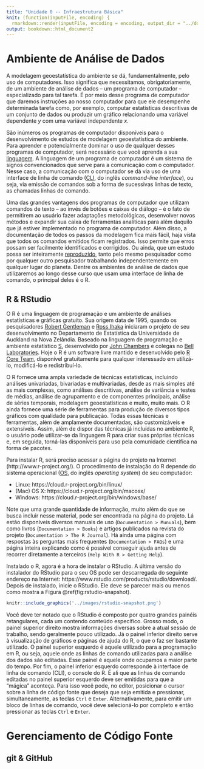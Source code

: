 ```yaml
---
title: "Unidade 0 -- Infraestrutura Básica"
knit: (function(inputFile, encoding) {
  rmarkdown::render(inputFile, encoding = encoding, output_dir = "../docs") })
output: bookdown::html_document2
---
```


# Ambiente de Análise de Dados

A modelagem geoestatística do ambiente se dá, fundamentalmente, pelo uso de computadores. Isso significa que necessitamos, obrigatoriamente, de um ambiente de análise de dados -- um programa de computador -- especializado para tal tarefa. É por meio desse programa de computador que daremos instruções ao nosso computador para que ele desempenhe determinada tarefa como, por exemplo, computar estatísticas descritivas de um conjunto de dados ou produzir um gráfico relacionando uma variável dependente $y$ com uma variável independente $x$.

São inúmeros os programas de computador disponíveis para o desenvolvimento de estudos de modelagem geoestatística do ambiente. Para aprender e potencialmente dominar o uso de qualquer desses programas de computador, será necessário que você aprenda a sua [linguagem][linguagem]. A linguagem de um programa de computador é um sistema de signos convencionados que serve para a comunicação com o computador. Nesse caso, a comunicação com o computador se dá via uso de uma interface de linha de comando ([CLI][cli], do inglês *command-line interface*), ou seja, via emissão de comandos sob a forma de sucessivas linhas de texto, as chamadas linhas de comando.

[linguagem]: https://pt.wikipedia.org/wiki/Linguagem
[cli]: https://pt.wikipedia.org/wiki/Linha_de_comandos

Uma das grandes vantagens dos programas de computador que utilizam comandos de texto -- ao invés de botões e caixas de diálogo -- é o fato de permitirem ao usuário fazer adaptações metodológicas, desenvolver novos métodos e expandir sua caixa de ferramentas analíticas para além daquilo que já estiver implementado no programa de computador. Além disso, a documentação de todos os passos da modelagem fica mais fácil, haja vista que todos os comandos emitidos ficam registrados. Isso permite que erros possam ser facilmente identificados e corrigidos. Ou ainda, que um estudo possa ser inteiramente [reproduzido][reprodutibilidade], tanto pelo mesmo pesquisador como por qualquer outro pesquisador trabalhando independentemente em qualquer lugar do planeta. Dentre os ambientes de análise de dados que utilizaremos ao longo desse curso que usam uma interface de linha de comando, o principal deles é o R.

[reprodutibilidade]: https://pt.wikipedia.org/wiki/Reprodutibilidade

## R & RStudio

O R é uma linguagem de programação e um ambiente de análises estatísticas e gráficas gratuito. Sua origem data de 1995, quando os pesquisadores [Robert Gentleman][robert-gentleman] e [Ross Ihaka][ross-ihaka] iniciaram o projeto de seu desenvolvimento no Departamento de Estatística da Universidade de Auckland na Nova Zelândia. Baseado na linguagem de programação e ambiente estatístico [S][s], desenvolvido por [John Chambers][john-chambers] e colegas no [Bell Laboratories][bell-laboratories]. Hoje o R é um software livre mantido e desenvolvido pelo [R Core Team][r-core-team], disponível gratuitamente para qualquer interessado em utilizá-lo, modificá-lo e redistribuí-lo.

[bell-laboratories]: https://en.wikipedia.org/wiki/Bell_Labs
[ross-ihaka]: https://en.wikipedia.org/wiki/Ross_Ihaka
[robert-gentleman]: https://en.wikipedia.org/wiki/Robert_Gentleman_(statistician)
[s]: https://en.wikipedia.org/wiki/S_(programming_language)
[john-chambers]: https://en.wikipedia.org/wiki/John_Chambers_(statistician)
[r-core-team]: https://www.r-project.org/contributors.html

O R fornece uma ampla variedade de técnicas estatísticas, incluindo análises univariadas, bivariadas e multivariadas, desde as mais simples até as mais complexas, como análises descritivas, análise de variância e testes de médias, análise de agrupamento e de componentes principais, análise de séries temporais, modelagem geoestatísticas e muito, muito mais. O R ainda fornece uma série de ferramentas para produção de diversos tipos gráficos com qualidade para publicação. Todas essas técnicas e ferramentas, além de amplamente documentadas, são customizáveis e extensíveis. Assim, além de dispor das técnicas já incluídas no ambiente R, o usuário pode utilizar-se da linguagem R para criar suas próprias técnicas e, em seguida, torná-las disponíveis para uso pela comunidade científica na forma de pacotes.

Para instalar R, será preciso acessar a página do projeto na Internet (http://www.r-project.org/). O procedimento de instalação do R depende do sistema operacional ([OS][os], do inglês *operating system*) de seu computador:

[os]: https://en.wikipedia.org/wiki/Operating_system

* Linux: https://cloud.r-project.org/bin/linux/
* (Mac) OS X: https://cloud.r-project.org/bin/macosx/
* Windows: https://cloud.r-project.org/bin/windows/base/

Note que uma grande quantidade de informação, muito além do que se busca incluir nesse material, pode ser encontrada na página do projeto. Lá estão disponíveis diversos manuais de uso (`Documentation > Munuals`), bem como livros (`Documentation > Books`) e artigos publicados na revista do projeto (`Documentation > The R Journal`). Há ainda uma página com respostas às perguntas mais frequentes (`Documentation > FAQs`) e uma página inteira explicando como é possível conseguir ajuda antes de recorrer diretamente a terceiros (`Help With R > Getting Help`).

Instalado o R, agora é a hora de instalar o RStudio. A última versão do instalador do RStudio para o seu OS pode ser descarregada do seguinte endereço na Internet: https://www.rstudio.com/products/rstudio/download/. Depois de instalado, inicie o RStudio. Ele deve se parecer mais ou menos como mostra a Figura \@ref(fig:rstudio-snapshot).

```r
knitr::include_graphics('../images/rstudio-snapshot.png')
```

Você deve ter notado que o RStudio é composto por quatro grandes painéis retangulares, cada um contendo conteúdo específico. Grosso modo, o painel superior direito mostra informações diversas sobre a atual sessão de trabalho, sendo geralmente pouco utilizado. Já o painel inferior direito serve à visualização de gráficos e páginas de ajuda do R, o que o faz ser bastante utilizado. O painel superior esquerdo é aquele utilizado para a programação em R, ou seja, aquele onde as linhas de comando utilizadas para a análise dos dados são editadas. Esse painel é aquele onde ocupamos a maior parte do tempo. Por fim, o painel inferior esquerdo corresponde à interface de linha de comando (CLI), o console do R. É ali que as linhas de comando editadas no painel superior esquerdo deve ser emitidas para que a "mágica" aconteça. Para isso você pode, no editor, posicionar o cursor sobre a linha de código fonte que deseja que seja emitida e pressionar, simultaneamente, as teclas `Ctrl` e `Enter`. Alternativamente, para emitir um bloco de linhas de comando, você deve selecioná-lo por completo e então pressionar as teclas `Ctrl` e `Enter`.

# Gerenciamento de Código Fonte

## git & GitHub

